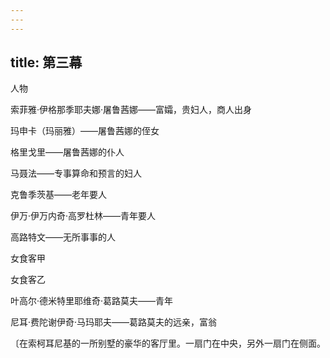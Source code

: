 ```yaml
---
---
---
```

title: 第三幕
---




人物

索菲雅·伊格那季耶夫娜·屠鲁茜娜——富孀，贵妇人，商人出身

玛申卡（玛丽雅）——屠鲁茜娜的侄女

格里戈里——屠鲁茜娜的仆人

马聂法——专事算命和预言的妇人

克鲁季茨基——老年要人

伊万·伊万内奇·高罗杜林——青年要人

高路特文——无所事事的人

女食客甲

女食客乙

叶高尔·德米特里耶维奇·葛路莫夫——青年

尼耳·费陀谢伊奇·马玛耶夫——葛路莫夫的远亲，富翁





〔在索柯耳尼基的一所别墅的豪华的客厅里。一扇门在中央，另外一扇门在侧面。